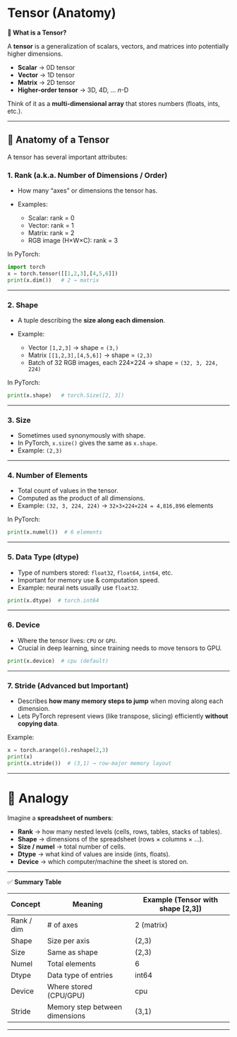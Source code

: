# Tensor (Anatomy)

**🔹 What is a Tensor?**

A **tensor** is a generalization of scalars, vectors, and matrices into potentially higher dimensions.

* **Scalar** → 0D tensor
* **Vector** → 1D tensor
* **Matrix** → 2D tensor
* **Higher-order tensor** → 3D, 4D, … *n*-D

Think of it as a **multi-dimensional array** that stores numbers (floats, ints, etc.).

---

## 🔹 Anatomy of a Tensor

A tensor has several important attributes:

### 1. **Rank (a.k.a. Number of Dimensions / Order)**

* How many “axes” or dimensions the tensor has.
* Examples:

  * Scalar: rank = 0
  * Vector: rank = 1
  * Matrix: rank = 2
  * RGB image (H×W×C): rank = 3

In PyTorch:

```python
import torch
x = torch.tensor([[1,2,3],[4,5,6]])
print(x.dim())   # 2 → matrix
```

---

### 2. **Shape**

* A tuple describing the **size along each dimension**.
* Example:

  * Vector `[1,2,3]` → shape = `(3,)`
  * Matrix `[[1,2,3],[4,5,6]]` → shape = `(2,3)`
  * Batch of 32 RGB images, each 224×224 → shape = `(32, 3, 224, 224)`

In PyTorch:

```python
print(x.shape)   # torch.Size([2, 3])
```

---

### 3. **Size**

* Sometimes used synonymously with shape.
* In PyTorch, `x.size()` gives the same as `x.shape`.
* Example: `(2,3)`

---

### 4. **Number of Elements**

* Total count of values in the tensor.
* Computed as the product of all dimensions.
* Example: `(32, 3, 224, 224)` → `32×3×224×224 = 4,816,896` elements

In PyTorch:

```python
print(x.numel())  # 6 elements
```

---

### 5. **Data Type (dtype)**

* Type of numbers stored: `float32`, `float64`, `int64`, etc.
* Important for memory use & computation speed.
* Example: neural nets usually use `float32`.

```python
print(x.dtype)  # torch.int64
```

---

### 6. **Device**

* Where the tensor lives: `CPU` or `GPU`.
* Crucial in deep learning, since training needs to move tensors to GPU.

```python
print(x.device)  # cpu (default)
```

---

### 7. **Stride (Advanced but Important)**

* Describes **how many memory steps to jump** when moving along each dimension.
* Lets PyTorch represent views (like transpose, slicing) efficiently **without copying data**.

Example:

```python
x = torch.arange(6).reshape(2,3)
print(x)
print(x.stride())  # (3,1) → row-major memory layout
```

---

# 🔹 Analogy

Imagine a **spreadsheet of numbers**:

* **Rank** → how many nested levels (cells, rows, tables, stacks of tables).
* **Shape** → dimensions of the spreadsheet (rows × columns × …).
* **Size / numel** → total number of cells.
* **Dtype** → what kind of values are inside (ints, floats).
* **Device** → which computer/machine the sheet is stored on.

---

✅ **Summary Table**

| Concept    | Meaning                        | Example (Tensor with shape \[2,3]) |
| ---------- | ------------------------------ | ---------------------------------- |
| Rank / dim | # of axes                      | 2 (matrix)                         |
| Shape      | Size per axis                  | (2,3)                              |
| Size       | Same as shape                  | (2,3)                              |
| Numel      | Total elements                 | 6                                  |
| Dtype      | Data type of entries           | int64                              |
| Device     | Where stored (CPU/GPU)         | cpu                                |
| Stride     | Memory step between dimensions | (3,1)                              |

---
